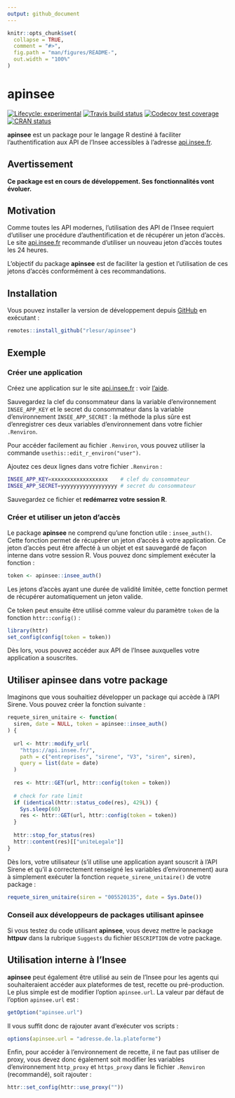 ```yaml
---
output: github_document
---
```


<!-- README.md is generated from README.Rmd. Please edit that file -->

```r
knitr::opts_chunk$set(
  collapse = TRUE,
  comment = "#>",
  fig.path = "man/figures/README-",
  out.width = "100%"
)
```
# apinsee

<!-- badges: start -->
[![Lifecycle: experimental](https://img.shields.io/badge/lifecycle-experimental-orange.svg)](https://www.tidyverse.org/lifecycle/#experimental)
[![Travis build status](https://travis-ci.org/RLesur/apinsee.svg?branch=master)](https://travis-ci.org/RLesur/apinsee)
[![Codecov test coverage](https://codecov.io/gh/RLesur/apinsee/branch/master/graph/badge.svg)](https://codecov.io/gh/RLesur/apinsee?branch=master)
[![CRAN status](https://www.r-pkg.org/badges/version/apinsee)](https://cran.r-project.org/package=apinsee)
<!-- badges: end -->

**apinsee** est un package pour le langage R destiné à faciliter l'authentification aux API de l'Insee accessibles à l'adresse [api.insee.fr](https://api.insee.fr/).

## Avertissement

**Ce package est en cours de développement. Ses fonctionnalités vont évoluer.**

## Motivation

Comme toutes les API modernes, l'utilisation des API de l'Insee requiert d'utiliser une procédure d'authentification et de récupérer un jeton d'accès. Le site [api.insee.fr](https://api.insee.fr/) recommande d'utiliser un nouveau jeton d'accès toutes les 24 heures. 

L'objectif du package **apinsee** est de faciliter la gestion et l'utilisation de ces jetons d'accès conformément à ces recommandations. 

## Installation

Vous pouvez installer la version de développement depuis [GitHub](https://github.com/) en exécutant :

``` r
remotes::install_github("rlesur/apinsee")
```
## Exemple

### Créer une application

Créez une application sur le site [api.insee.fr](https://api.insee.fr/) : voir [l'aide](https://api.insee.fr/catalogue/site/themes/wso2/subthemes/insee/pages/help.jag).

Sauvegardez la clef du consommateur dans la variable d'environnement `INSEE_APP_KEY` et le secret du consommateur dans la variable d'environnement `INSEE_APP_SECRET` : la méthode la plus sûre est d'enregistrer ces deux variables d'environnement dans votre fichier `.Renviron`. 

Pour accéder facilement au fichier `.Renviron`, vous pouvez utiliser la commande `usethis::edit_r_environ("user")`. 

Ajoutez ces deux lignes dans votre fichier `.Renviron` :

```bash
INSEE_APP_KEY=xxxxxxxxxxxxxxxxxx    # clef du consommateur
INSEE_APP_SECRET=yyyyyyyyyyyyyyyyyy # secret du consommateur
```

Sauvegardez ce fichier et **redémarrez votre session R**.

### Créer et utiliser un jeton d'accès

Le package **apinsee** ne comprend qu'une fonction utile : `insee_auth()`. Cette fonction permet de récupérer un jeton d'accès à votre application. Ce jeton d'accès peut être affecté à un objet et est sauvegardé de façon interne dans votre session R. Vous pouvez donc simplement exécuter la fonction :

```r
token <- apinsee::insee_auth()
```

Les jetons d'accès ayant une durée de validité limitée, cette fonction permet de récupérer automatiquement un jeton valide.

Ce token peut ensuite être utilisé comme valeur du paramètre `token` de la fonction `httr::config()` :

```r
library(httr)
set_config(config(token = token))
```

Dès lors, vous pouvez accéder aux API de l'Insee auxquelles votre application a souscrites.

## Utiliser **apinsee** dans votre package 

Imaginons que vous souhaitiez développer un package qui accède à l'API Sirene. Vous pouvez créer la fonction suivante :

```r
requete_siren_unitaire <- function(
  siren, date = NULL, token = apinsee::insee_auth()
) {
  
  url <- httr::modify_url(
    "https://api.insee.fr/", 
    path = c("entreprises", "sirene", "V3", "siren", siren), 
    query = list(date = date)
  )
  
  res <- httr::GET(url, httr::config(token = token))
  
  # check for rate limit
  if (identical(httr::status_code(res), 429L)) {
    Sys.sleep(60)
    res <- httr::GET(url, httr::config(token = token))
  }
  
  httr::stop_for_status(res)
  httr::content(res)[["uniteLegale"]]
}

```

Dès lors, votre utilisateur (s'il utilise une application ayant souscrit à l'API Sirene et qu'il a correctement renseigné les variables d'environnement) aura à simplement exécuter la fonction `requete_sirene_unitaire()` de votre package : 

```r
requete_siren_unitaire(siren = "005520135", date = Sys.Date())
```

### Conseil aux développeurs de packages utilisant apinsee

Si vous testez du code utilisant **apinsee**, vous devez mettre le package **httpuv** dans la rubrique `Suggests` du fichier `DESCRIPTION` de votre package.

## Utilisation interne à l'Insee

**apinsee** peut également être utilisé au sein de l'Insee pour les agents qui souhaiteraient accéder aux plateformes de test, recette ou pré-production. Le plus simple est de modifier l'option `apinsee.url`. La valeur par défaut de l'option `apinsee.url` est :

```r
getOption("apinsee.url")
```

Il vous suffit donc de rajouter avant d'exécuter vos scripts :

```r
options(apinsee.url = "adresse.de.la.plateforme")
```

Enfin, pour accéder à l'environnement de recette, il ne faut pas utiliser de proxy, vous devez donc également soit modifier les variables d'environnement `http_proxy` et `https_proxy` dans le fichier `.Renviron` (recommandé), soit rajouter :

```r
httr::set_config(httr::use_proxy(""))
```
